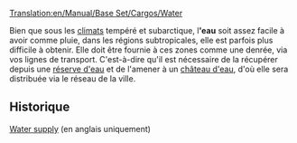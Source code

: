 [[Translation:en/Manual/Base Set/Cargos/Water]]

{{fr/Cargaison|nom=Eau
|image=en/Water.png|produit=[[fr/Manual/Base Set/Industries/Réserve d'eau|Réserve d'eau]]
|accepté=[[fr/Manual/Base Set/Industries/Château d'eau|Château d'eau]]
}}

Bien que sous les [[fr/Manual/Climat|climats]] tempéré et subarctique, l''''eau''' soit assez facile à avoir comme pluie, dans les régions subtropicales, elle est parfois plus difficile à obtenir. Elle doit être fournie à ces zones comme une denrée, via vos lignes de transport. C'est-à-dire qu'il est nécessaire de la récupérer depuis une [[fr/Manual/Base Set/Industries/Réserve d'eau|réserve d'eau]] et de l'amener à un [[fr/Manual/Base Set/Industries/Château d'eau|château d'eau]], d'où elle sera distribuée via le réseau de la ville.

==Historique==
[http://en.wikipedia.org/wiki/Water_supply Water supply] (en anglais uniquement)